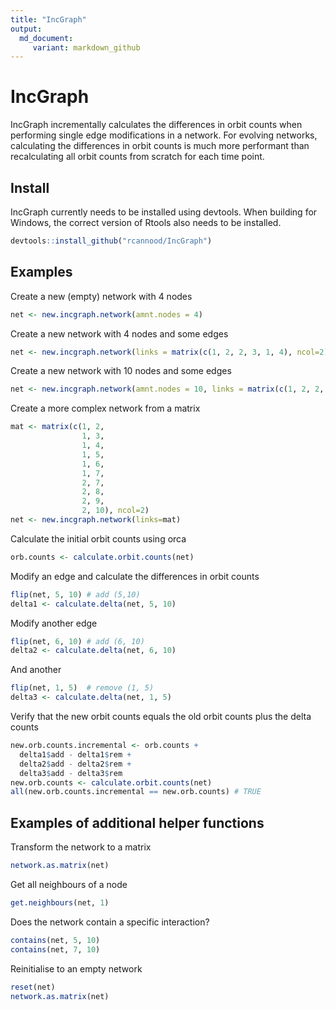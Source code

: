 ```yaml
---
title: "IncGraph"
output:
  md_document: 
     variant: markdown_github
---
```


# IncGraph
IncGraph incrementally calculates the differences in orbit counts when performing single edge modifications in a network. For evolving networks, calculating the differences in orbit counts is much more performant than recalculating all orbit counts from scratch for each time point.

## Install
IncGraph currently needs to be installed using devtools. When building for Windows, the correct version of Rtools also needs to be installed.

```R
devtools::install_github("rcannood/IncGraph")
```

## Examples
Create a new (empty) network with 4 nodes

```R
net <- new.incgraph.network(amnt.nodes = 4)
```

Create a new network with 4 nodes and some edges
```R
net <- new.incgraph.network(links = matrix(c(1, 2, 2, 3, 1, 4), ncol=2))
```

Create a new network with 10 nodes and some edges
```R
net <- new.incgraph.network(amnt.nodes = 10, links = matrix(c(1, 2, 2, 3, 1, 4), ncol=2))
```

Create a more complex network from a matrix
```R
mat <- matrix(c(1, 2, 
                1, 3, 
                1, 4, 
                1, 5, 
                1, 6, 
                1, 7, 
                2, 7, 
                2, 8, 
                2, 9, 
                2, 10), ncol=2)
net <- new.incgraph.network(links=mat)
```

Calculate the initial orbit counts using orca 
```R
orb.counts <- calculate.orbit.counts(net)
```

Modify an edge and calculate the differences in orbit counts
```R
flip(net, 5, 10) # add (5,10)
delta1 <- calculate.delta(net, 5, 10)
```

Modify another edge
```R
flip(net, 6, 10) # add (6, 10)
delta2 <- calculate.delta(net, 6, 10)
```

And another
```R
flip(net, 1, 5)  # remove (1, 5)
delta3 <- calculate.delta(net, 1, 5)
```

Verify that the new orbit counts equals the old orbit counts plus the delta counts
```R
new.orb.counts.incremental <- orb.counts + 
  delta1$add - delta1$rem +
  delta2$add - delta2$rem +
  delta3$add - delta3$rem
new.orb.counts <- calculate.orbit.counts(net)
all(new.orb.counts.incremental == new.orb.counts) # TRUE
```

## Examples of additional helper functions
Transform the network to a matrix
```R
network.as.matrix(net)
```

Get all neighbours of a node
```R
get.neighbours(net, 1)
```

Does the network contain a specific interaction?
```R
contains(net, 5, 10)
contains(net, 7, 10)
```

Reinitialise to an empty network
```R
reset(net)
network.as.matrix(net)
```